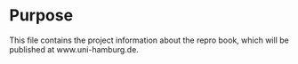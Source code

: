 # Purpose

This file contains the project information about the repro book, which will be published at www.uni-hamburg.de.
